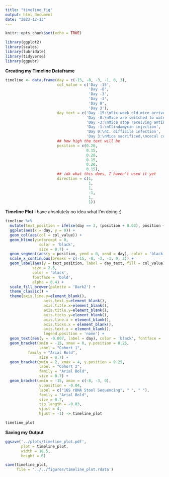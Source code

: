 ```yaml
---
title: "timeline_fig"
output: html_document
date: "2023-12-13"
---
```


```r
knitr::opts_chunk$set(echo = TRUE)
```

```r
library(ggplot2)
library(scales)
library(lubridate)
library(tidyverse)
library(ggpubr)
```

**Creating my Timeline Dataframe**
```r
timeline <- data.frame(day = c(-15, -8, -3, -1, 0, 3),
                       col_value = c('Day -15',
                                     'Day -8',
                                     'Day -3',
                                     'Day -1',
                                     'Day 0',
                                     'Day 3'),
                       day_text = c('Day -15:\nSix-week old mice arrive and\nbegin determined diet',
                                    'Day -8:\nMice are switched to water\nwith an antibiotic cocktail',
                                    'Day -3:\nMice stop receiving antibiotic\ncocktail in water',
                                    'Day -1:\nClindamycin injection',
                                    'Day 0:\nC. difficile infection',
                                    'Day 3:\nMice sacrificed,\ncecal contents harvested,\nquantification\n(SCFAs, toxins A&B,\nbile acids,\n16S rDNA sequencing),\ncolon and cecum histology\nand hypoxia measurements'),
                       ## how high the text will be 
                       position = c(0.20,
                                    0.15,
                                    0.20,
                                    0.15,
                                    0.20, 
                                    0.15),
                       ## idk what this does, I haven't used it yet
                       direction = c(1,
                                     1,
                                     1,
                                     -1,
                                     1,
                                     1))


```

**Timeline Plot**
I have absolutely no idea what I'm doing :)
```r
timeline %>% 
  mutate(text_position = ifelse(day == 3, (position + 0.03), position +  0.01)) %>% 
  ggplot(aes(x = day, y = 0)) +
  geom_col(aes(col = col_value)) +
  geom_hline(yintercept = 0,
               color = 'black',
               size = 0.7) +
  geom_segment(aes(y = position, yend = 0, xend = day), color = 'black', size = 0.7) +
  scale_x_continuous(breaks = c(-15, -8, -3, -1, 0, 3)) +
  geom_label(aes(y = text_position, label = day_text, fill = col_value), 
            size = 2.5,
            color = 'black',
            fontface = 'bold',
            alpha = 0.4) +
  scale_fill_brewer(palette = 'Dark2') +
  theme_classic() +
  theme(axis.line.y=element_blank(),
                 axis.text.y=element_blank(),
                 axis.title.x=element_blank(),
                 axis.title.y=element_blank(),
                 axis.ticks.y=element_blank(),
                 axis.line.x = element_blank(),
                 axis.ticks.x = element_blank(),
                 axis.text.x = element_blank(),
                 legend.position = 'none') +
  geom_text(aes(y = -0.007, label = day), color = 'black', fontface = 'bold') +
  geom_bracket(xmin = -15, xmax = 0, y.position = 0.25,
               label = "Cohort 1",
          family = "Arial Bold",
               size = 0.7) +
  geom_bracket(xmin = 2, xmax = 4, y.position = 0.25,
               label = "Cohort 2",
               family = "Arial Bold",
               size = 0.7) +
  geom_bracket(xmin = -15, xmax = c(-8, -3, 0),
               y.position = -0.04,
               label = c("16S rDNA Stool Sequencing", " ", " "),
               family = "Arial Bold",
               size = 0.7,
               tip.length = -0.03,
               vjust = 4,
               hjust = -1) -> timeline_plot

timeline_plot
```

**Saving my Output**
```r
ggsave('../plots/timeline_plot.pdf',
       plot = timeline_plot,
       width = 16.5,
       height = 6)

save(timeline_plot,
     file = '../../figures/timeline_plot.rdata')
```

